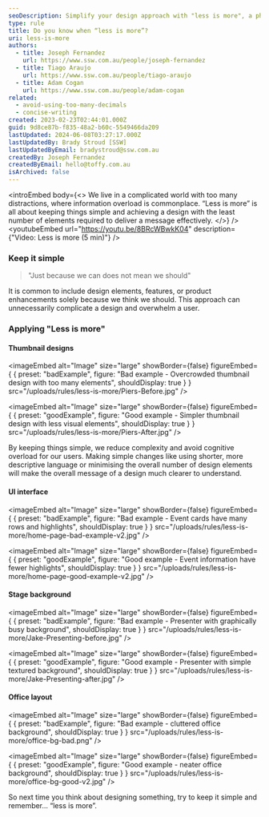 ```yaml
---
seoDescription: Simplify your design approach with "less is more", a philosophy that emphasizes clarity and effectiveness by reducing visual noise.
type: rule
title: Do you know when “less is more”?
uri: less-is-more
authors:
  - title: Joseph Fernandez
    url: https://www.ssw.com.au/people/joseph-fernandez
  - title: Tiago Araujo
    url: https://www.ssw.com.au/people/tiago-araujo
  - title: Adam Cogan
    url: https://www.ssw.com.au/people/adam-cogan
related:
  - avoid-using-too-many-decimals
  - concise-writing
created: 2023-02-23T02:44:01.000Z
guid: 9d8ce87b-f835-48a2-b60c-5549466da209
lastUpdated: 2024-06-08T03:27:17.000Z
lastUpdatedBy: Brady Stroud [SSW]
lastUpdatedByEmail: bradystroud@ssw.com.au
createdBy: Joseph Fernandez
createdByEmail: hello@toffy.com.au
isArchived: false
---
```


<introEmbed
  body={<>
We live in a complicated world with too many distractions, where information overload is commonplace. “Less is more” is all about keeping things simple and achieving a design with the least number of elements required to deliver a message effectively.
  </>}
/>
<youtubeEmbed url="https://youtu.be/8BRcWBwkK04" description={"Video: Less is more (5 min)"} />

### Keep it simple

> "Just because we can does not mean we should"

It is common to include design elements, features, or product enhancements solely because we think we should. This approach can unnecessarily complicate a design and overwhelm a user.

### Applying "Less is more"

#### Thumbnail designs

<imageEmbed
  alt="Image"
  size="large"
  showBorder={false}
  figureEmbed={ {
    preset: "badExample",
    figure: "Bad example - Overcrowded thumbnail design with too many elements",
    shouldDisplay: true
  } }
  src="/uploads/rules/less-is-more/Piers-Before.jpg"
/>

<imageEmbed
  alt="Image"
  size="large"
  showBorder={false}
  figureEmbed={ {
    preset: "goodExample",
    figure: "Good example - Simpler thumbnail design with less visual elements",
    shouldDisplay: true
  } }
  src="/uploads/rules/less-is-more/Piers-After.jpg"
/>

By keeping things simple, we reduce complexity and avoid cognitive overload for our users. Making simple changes like using shorter, more descriptive language or minimising the overall number of design elements will make the overall message of a design much clearer to understand.

#### UI interface

<imageEmbed
  alt="Image"
  size="large"
  showBorder={false}
  figureEmbed={ {
    preset: "badExample",
    figure: "Bad example - Event cards have many rows and highlights",
    shouldDisplay: true
  } }
  src="/uploads/rules/less-is-more/home-page-bad-example-v2.jpg"
/>

<imageEmbed
  alt="Image"
  size="large"
  showBorder={false}
  figureEmbed={ {
    preset: "goodExample",
    figure: "Good example - Event information have fewer highlights",
    shouldDisplay: true
  } }
  src="/uploads/rules/less-is-more/home-page-good-example-v2.jpg"
/>

#### Stage background

<imageEmbed
  alt="Image"
  size="large"
  showBorder={false}
  figureEmbed={ {
    preset: "badExample",
    figure: "Bad example - Presenter with graphically busy background",
    shouldDisplay: true
  } }
  src="/uploads/rules/less-is-more/Jake-Presenting-before.jpg"
/>

<imageEmbed
  alt="Image"
  size="large"
  showBorder={false}
  figureEmbed={ {
    preset: "goodExample",
    figure: "Good example - Presenter with simple textured background",
    shouldDisplay: true
  } }
  src="/uploads/rules/less-is-more/Jake-Presenting-after.jpg"
/>

#### Office layout

<imageEmbed
  alt="Image"
  size="large"
  showBorder={false}
  figureEmbed={ {
    preset: "badExample",
    figure: "Bad example - cluttered office background",
    shouldDisplay: true
  } }
  src="/uploads/rules/less-is-more/office-bg-bad.png"
/>

<imageEmbed
  alt="Image"
  size="large"
  showBorder={false}
  figureEmbed={ {
    preset: "goodExample",
    figure: "Good example - neater office background",
    shouldDisplay: true
  } }
  src="/uploads/rules/less-is-more/office-bg-good-v2.jpg"
/>

So next time you think about designing something, try to keep it simple and remember... “less is more”.
